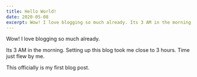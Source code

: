 ```yaml
---
title: Hello World!
date: 2020-05-08
excerpt: Wow! I love blogging so much already. Its 3 AM in the morning. Setting up this blog took me close to 3 hours. Time just flew by me. This officially is my first blog post.
---
```


Wow! I love blogging so much already.

Its 3 AM in the morning. Setting up this blog took me close to 3 hours. Time just flew by me.

This officially is my first blog post.
